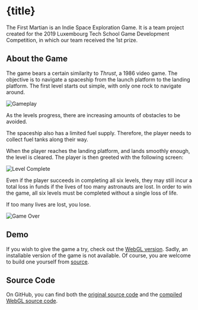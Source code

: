 

# {title}

The First Martian is an Indie Space Exploration Game. It is a team project created for the 2019 Luxembourg Tech School Game Development Competition, in which our team received the 1st prize.

## About the Game

The game bears a certain similarity to _Thrust_, a 1986 video game. The objective is to navigate a spaceship from the launch platform to the landing platform. The first level starts out simple, with only one rock to navigate around.

<Image src={gameplay} alt="Gameplay" />

As the levels progress, there are increasing amounts of obstacles to be avoided.

The spaceship also has a limited fuel supply. Therefore, the player needs to collect fuel tanks along their way.

When the player reaches the landing platform, and lands smoothly enough, the level is cleared. The player is then greeted with the following screen:

<Image src={levelComplete} alt="Level Complete" />

Even if the player succeeds in completing all six levels, they may still incur a total loss in funds if the lives of too many astronauts are lost. In order to win the game, all six levels must be completed without a single loss of life.

If too many lives are lost, you lose.

<Image src={gameOver} alt="Game Over" />

## Demo

If you wish to give the game a try, check out the [WebGL version](https://the-first-martian.vercel.app). Sadly, an installable version of the game is not available. Of course, you are welcome to build one yourself from [source](https://github.com/leon-liang/The-First-Martian).

## Source Code

On GitHub, you can find both the [original source code](https://github.com/leon-liang/The-First-Martian) and the [compiled WebGL source code](https://github.com/leon-liang/the-first-martian-webgl).
